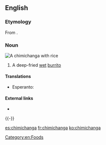 ==English==

===Etymology===
From {{etyl|es|en}}.

===Noun===
[[Image:Chimichanga2.jpg|right|thumb|A '''chimichanga''' with rice]]
{{en-noun}}

# {{context|US|lang=en}} A deep-fried [[wet]] [[burrito]]

====Translations====
{{trans-top|deep-fried wet burrito}}
* Esperanto: {{t|eo|ĉimiĉango}}
{{trans-bottom}}

====External links====
* {{pedialite}}

[[Category:en:Foods]]

{{-}}

[[es:chimichanga]]
[[fr:chimichanga]]
[[ko:chimichanga]]